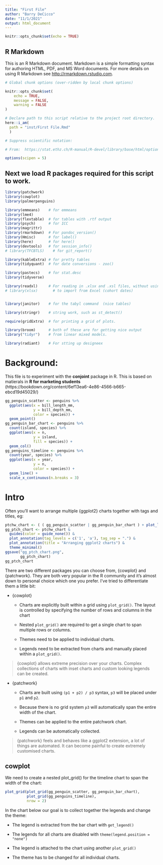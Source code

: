 ```yaml
---
title: "First File"
author: "Barry DeCicco"
date: "11/1/2021"
output: html_document
---
```


```r
knitr::opts_chunk$set(echo = TRUE)
```

## R Markdown

This is an R Markdown document. Markdown is a simple formatting syntax for authoring HTML, PDF, and MS Word documents. For more details on using R Markdown see <http://rmarkdown.rstudio.com>.


``` r
# Global chunk options (over-ridden by local chunk options)

knitr::opts_chunk$set(
	echo = TRUE,
	message = FALSE,
	warning = FALSE
)

# Declare path to this script relative to the project root directory.
here::i_am(
  path = "inst/First File.Rmd"
  )

# Suppress scientific notation:

# From:  https://stat.ethz.ch/R-manual/R-devel/library/base/html/options.html

options(scipen = 5)


```

## Next we load R packages required for this script to work. 

```r

library(patchwork)
library(cowplot)
library(palmerpenguins)

library(emmeans)    # for emmeans
library(lme4) 
library(flextable)  # for tables with .rtf output
library(psych)      # for ICC
library(magrittr)
library(rmarkdown)  # For pandoc_version()
library(Hmisc)      # for label()
library(here)       # for here()
library(devtools)   # for session_info()
# library(TFCBTLS)    # for git_report()

library(kableExtra) # for pretty tables
library(tidyquant)  # for date conversions - zoo()

library(pastecs)    # for stat.desc
library(tidyverse)

library(readxl)     # For reading in .xlsx and .xsl files, without using Java.
# library(xlsx)       # to import from Excel (cohort dates)


library(janitor)    # for the tabyl command  (nice tables)

library(stringr)    # string work, such as st_detect()

require(gridExtra)  # for printing a grid of plots.

library(broom)      # both of these are for getting nice output
library("tidyr")    # from linear mixed models.

library(radiant)    # For stting up designeex 
```

# Background:

This file is to experiment with the **conjoint** package in R.  This is based on matierals in **R for marketing students** (https://bookdown.org/content/6ef13ea6-4e86-4566-b665-ebcd19d45029/)



```r
gg_penguin_scatter <- penguins %>% 
  ggplot(aes(x = bill_length_mm,
             y = bill_depth_mm,
             color = species)) +
  geom_point()
gg_penguin_bar_chart <- penguins %>% 
  count(island, species) %>% 
  ggplot(aes(x = n,
             y = island,
             fill = species)) +
  geom_col()
gg_penguins_timeline <- penguins %>% 
  count(year, species) %>% 
  ggplot(aes(x = year,
             y = n,
             color = species)) +
  geom_line() +
  scale_x_continuous(n.breaks = 3)
```

# Intro

Often you'll want to arrange multiple {ggplot2} charts together with tags and titles, eg:

```r
ptchw_chart <- ( ( gg_penguin_scatter | gg_penguin_bar_chart ) + plot_layout(tag_level = 'new') ) / gg_penguins_timeline + plot_layout(guides = 'collect') 
gg_ptch_chart <- ptchw_chart &
  guides(color = guide_none()) &
  plot_annotation(tag_levels = c('1', 'a'), tag_sep = ".") &
  plot_annotation(title = "Arranging ggplot2 charts") &
  theme_minimal()
ggsave("gg_ptch_chart.png",
       gg_ptch_chart)
gg_ptch_chart


```
There are two different packages you can choose from, {cowplot} and {patchwork}. They are both very popular in the R community and it's almost down to personal choice which one you prefer. I've tried to differentiate them a little bit:

- {cowplot}

  - Charts are explicitly built within a grid using `plot_grid()`. The layout is controlled by specifying the number of rows and columns in the chart
  
  - Nested `plot_grid()` are required to get a single chart to span multiple rows or columns.
  
  - Themes need to be applied to individual charts.
  
  - Legends need to be extracted from charts and manually placed within a `plot_grid()`.
  
> {cowplot} allows extreme precision over your charts. Complex collections of charts with inset charts and custom looking legends can be created.
  
  
- {patchwork}

  - Charts are built using `(p1 + p2) / p3` syntax, `p3` will be placed under `p1` and `p2`.
  
  - Because there is no grid system `p3` will automatically span the entire width of the chart.
  
  - Themes can be applied to the entire patchwork chart.
  
  - Legends can be automatically collected.
  
> {patchwork} feels and behaves like a ggplot2 extension, a lot of things are automated. It can become painful to create extremely customised charts.


## cowplot

We need to create a nested plot_grid() for the timeline chart to span the width of the chart:


```r
plot_grid(plot_grid(gg_penguin_scatter, gg_penguin_bar_chart),
          plot_grid(gg_penguins_timeline),
          nrow = 2)
```

In the chart below our goal is to collect together the legends and change the theme:

- The legend is extracted from the bar chart with `get_legend()`

- The legends for all charts are disabled with `theme(legend.position = "none")`

- The legend is attached to the chart using another `plot_grid()`

- The theme has to be changed for all individual charts.

